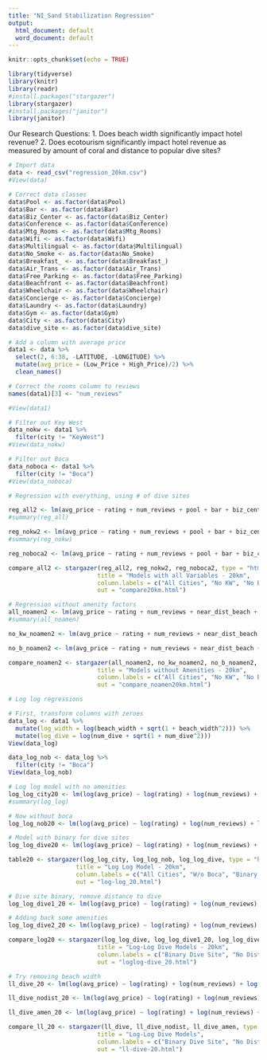 ```yaml
---
title: "NI_Sand Stabilization Regression"
output:
  html_document: default
  word_document: default
---
```


```r
knitr::opts_chunk$set(echo = TRUE)
```

```r

library(tidyverse)
library(knitr)
library(readr)
#install.packages("stargazer")
library(stargazer)
#install.packages("janitor")
library(janitor)

```

Our Research Questions:
1. Does beach width significantly impact hotel revenue?
2. Does ecotourism significantly impact hotel revenue as measured by amount of coral and distance to popular dive sites?

```r

# Import data
data <- read_csv("regression_20km.csv")
#View(data)

# Correct data classes
data$Pool <- as.factor(data$Pool)
data$Bar <- as.factor(data$Bar)
data$Biz_Center <- as.factor(data$Biz_Center)
data$Conference <- as.factor(data$Conference)
data$Mtg_Rooms <- as.factor(data$Mtg_Rooms)
data$Wifi <- as.factor(data$Wifi)
data$Multilingual <- as.factor(data$Multilingual)
data$No_Smoke <- as.factor(data$No_Smoke)
data$Breakfast_ <- as.factor(data$Breakfast_)
data$Air_Trans <- as.factor(data$Air_Trans)
data$Free_Parking <- as.factor(data$Free_Parking)
data$Beachfront <- as.factor(data$Beachfront)
data$Wheelchair <- as.factor(data$Wheelchair)
data$Concierge <- as.factor(data$Concierge)
data$Laundry <- as.factor(data$Laundry)
data$Gym <- as.factor(data$Gym)
data$City <- as.factor(data$City)
data$dive_site <- as.factor(data$dive_site)

# Add a column with average price
data1 <- data %>%
  select(2, 6:38, -LATITUDE, -LONGITUDE) %>% 
  mutate(avg_price = (Low_Price + High_Price)/2) %>% 
  clean_names()

# Correct the rooms column to reviews
names(data1)[3] <- "num_reviews"

#View(data1)

```

```r

# Filter out Key West
data_nokw <- data1 %>% 
  filter(city != "KeyWest")
#View(data_nokw)

# Filter out Boca
data_noboca <- data1 %>% 
  filter(city != "Boca")
#View(data_noboca)

# Regression with everything, using # of dive sites

reg_all2 <- lm(avg_price ~ rating + num_reviews + pool + bar + biz_center + conference + mtg_rooms + wheelchair + concierge + laundry + gym + wifi + multilingual + no_smoke + breakfast + air_trans + free_parking + beachfront + near_dist_beach + beach_width + dist_to_access_points + dist_to_airport + dist_to_dive + dist_to_reef + num_dive + coral_cover + city, data = data1)
#summary(reg_all)

reg_nokw2 <- lm(avg_price ~ rating + num_reviews + pool + bar + biz_center + conference + mtg_rooms + wheelchair + concierge + laundry + gym + wifi + multilingual + no_smoke + breakfast + air_trans + free_parking + beachfront + near_dist_beach + beach_width + dist_to_access_points + dist_to_airport + dist_to_dive + dist_to_reef + num_dive + coral_cover + city, data = data_nokw)
#summary(reg_nokw)

reg_noboca2 <- lm(avg_price ~ rating + num_reviews + pool + bar + biz_center + conference + mtg_rooms + wheelchair + concierge + laundry + gym + wifi + multilingual + no_smoke + breakfast + air_trans + free_parking + beachfront + near_dist_beach + beach_width + dist_to_access_points + dist_to_airport + dist_to_dive + dist_to_reef + num_dive + coral_cover + city, data = data_noboca)

compare_all2 <- stargazer(reg_all2, reg_nokw2, reg_noboca2, type = "html",
                         title = "Models with all Variables - 20km",
                         column.labels = c("All Cities", "No KW", "No Boca"),
                         out = "compare20km.html")

# Regression without amenity factors
all_noamen2 <- lm(avg_price ~ rating + num_reviews + near_dist_beach + beach_width + dist_to_access_points + dist_to_airport + dist_to_dive + dist_to_reef + num_dive + coral_cover + city, data = data1)
#summary(all_noamen)

no_kw_noamen2 <- lm(avg_price ~ rating + num_reviews + near_dist_beach + beach_width + dist_to_access_points + dist_to_airport + dist_to_dive + dist_to_reef + num_dive + coral_cover + city, data = data_nokw)

no_b_noamen2 <- lm(avg_price ~ rating + num_reviews + near_dist_beach + beach_width + dist_to_access_points + dist_to_airport + dist_to_dive + dist_to_reef + num_dive + coral_cover + city, data = data_noboca)

compare_noamen2 <- stargazer(all_noamen2, no_kw_noamen2, no_b_noamen2, type = "html",
                         title = "Models without Amenities - 20km",
                         column.labels = c("All Cities", "No KW", "No Boca"),
                         out = "compare_noamen20km.html")

```

```r

# Log log regressions

# First, transform columns with zeroes
data_log <- data1 %>% 
  mutate(log_width = log(beach_width + sqrt(1 + beach_width^2))) %>% 
  mutate(log_dive = log(num_dive + sqrt(1 + num_dive^2)))
View(data_log)

data_log_nob <- data_log %>%
  filter(city != "Boca")
View(data_log_nob)

# Log log model with no amenities
log_log_city20 <- lm(log(avg_price) ~ log(rating) + log(num_reviews) + log(near_dist_beach) + log_width + log(dist_to_access_points) + log(dist_to_airport) + log(dist_to_dive) + log(dist_to_reef) + log_dive + log(coral_cover) + city, data = data_log)
#summary(log_log)

# Now without boca
log_log_nob20 <- lm(log(avg_price) ~ log(rating) + log(num_reviews) + log(near_dist_beach) + log_width + log(dist_to_access_points) + log(dist_to_airport) + log(dist_to_dive) + log(dist_to_reef) + log_dive + log(coral_cover) + city, data = data_log_nob)

# Model with binary for dive sites
log_log_dive20 <- lm(log(avg_price) ~ log(rating) + log(num_reviews) + log(near_dist_beach) + log_width + log(dist_to_access_points) + log(dist_to_airport) + log(dist_to_dive) + log(dist_to_reef) + dive_site + log(coral_cover) + city, data = data_log)

table20 <- stargazer(log_log_city, log_log_nob, log_log_dive, type = "html",
                   title = "Log Log Model - 20km",
                   column.labels = c("All Cities", "W/o Boca", "Binary Dive Site"),
                   out = "log-log_20.html")

# Dive site binary, remove distance to dive
log_log_dive1_20 <- lm(log(avg_price) ~ log(rating) + log(num_reviews) + log(near_dist_beach) + log_width + log(dist_to_access_points) + log(dist_to_airport) + log(dist_to_reef) + dive_site + log(coral_cover) + city, data = data_log)

# Adding back some amenities
log_log_dive2_20 <- lm(log(avg_price) ~ log(rating) + log(num_reviews) + log(near_dist_beach) + log_width + log(dist_to_access_points) + log(dist_to_airport) + log(dist_to_reef) + dive_site + log(coral_cover) + city + conference + air_trans + beachfront, data = data_log)

compare_log20 <- stargazer(log_log_dive, log_log_dive1_20, log_log_dive2_20, type = "html",
                         title = "Log-Log Dive Models - 20km",
                         column.labels = c("Binary Dive Site", "No Dist to Dive", "Add Amenities"),
                         out = "loglog-dive_20.html")

```

```r

# Try removing beach width
ll_dive_20 <- lm(log(avg_price) ~ log(rating) + log(num_reviews) + log(near_dist_beach) + log(dist_to_access_points) + log(dist_to_airport) + log(dist_to_dive) + log(dist_to_reef) + dive_site + log(coral_cover) + city, data = data_log)

ll_dive_nodist_20 <- lm(log(avg_price) ~ log(rating) + log(num_reviews) + log(near_dist_beach) + log(dist_to_access_points) + log(dist_to_airport) + log(dist_to_reef) + dive_site + log(coral_cover) + city, data = data_log)

ll_dive_amen_20 <- lm(log(avg_price) ~ log(rating) + log(num_reviews) + log(near_dist_beach) + log(dist_to_access_points) + log(dist_to_airport) + log(dist_to_reef) + dive_site + log(coral_cover) + city + conference + air_trans + beachfront, data = data_log)

compare_ll_20 <- stargazer(ll_dive, ll_dive_nodist, ll_dive_amen, type = "html",
                         title = "Log-Log Dive Models",
                         column.labels = c("Binary Dive Site", "No Dist to Dive", "Add Amenities"),
                         out = "ll-dive-20.html")


```



